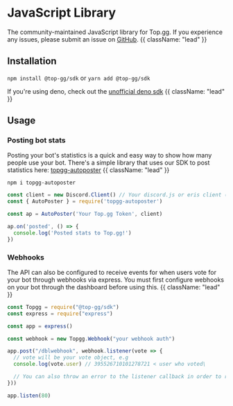 # JavaScript Library

The community-maintained JavaScript library for Top.gg. If you experience any issues, please submit an issue on [GitHub](https://npmjs.com/package/@top-gg/sdk). {{ className: "lead" }}

## Installation

`npm install @top-gg/sdk` or `yarn add @top-gg/sdk`

If you're using deno, check out the [unofficial deno sdk](https://github.com/link-discord/topgg-deno) {{ className: "lead" }}

## Usage

### Posting bot stats

Posting your bot's statistics is a quick and easy way to show how many people use your bot. There's a simple library that uses our SDK to post statistics here: [topgg-autoposter](https://npmjs.com/package/topgg-autoposter) {{ className: "lead" }}

`npm i topgg-autoposter`

```js
const client = new Discord.Client() // Your discord.js or eris client (or djs ShardingManager)
const { AutoPoster } = require('topgg-autoposter')

const ap = AutoPoster('Your Top.gg Token', client)

ap.on('posted', () => {
  console.log('Posted stats to Top.gg!')
})
```

### Webhooks

The API can also be configured to receive events for when users vote for your bot through webhooks via express. You must first configure webhooks on your bot through the dashboard before using this. {{ className: "lead" }}

```js
const Topgg = require("@top-gg/sdk")
const express = require("express")

const app = express()

const webhook = new Topgg.Webhook("your webhook auth")

app.post("/dblwebhook", webhook.listener(vote => {
  // vote will be your vote object, e.g
  console.log(vote.user) // 395526710101278721 < user who voted\

  // You can also throw an error to the listener callback in order to resend the webhook after a few seconds
}))

app.listen(80)
```